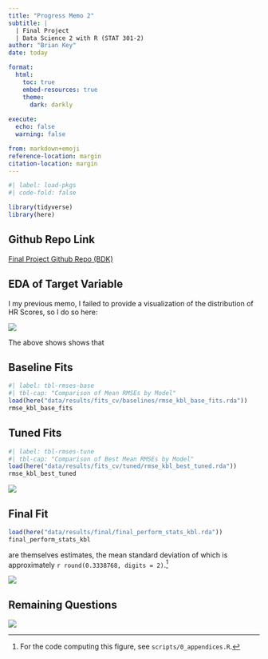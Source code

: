 ```yaml
---
title: "Progress Memo 2"
subtitle: |
  | Final Project 
  | Data Science 2 with R (STAT 301-2)
author: "Brian Key"
date: today

format:
  html:
    toc: true
    embed-resources: true
    theme:
      dark: darkly
    
execute:
  echo: false
  warning: false

from: markdown+emoji 
reference-location: margin
citation-location: margin
---
```


```r
#| label: load-pkgs
#| code-fold: false

library(tidyverse)
library(here)
```

::: {.callout-tip icon=false}

## Github Repo Link

[Final Project Github Repo (BDK)](https://github.com/stat301-2-2024-winter/final-project-2-bkey15)

:::

## EDA of Target Variable

I my previous memo, I failed to provide a visualization of the distribution of HR Scores, so I do so here:

![](plots/hr_score_dist_plots.png)

The above shows shows that 

## Baseline Fits

```r
#| label: tbl-rmses-base
#| tbl-cap: "Comparison of Mean RMSEs by Model"
load(here("data/results/fits_cv/baselines/rmse_kbl_base_fits.rda"))
rmse_kbl_base_fits
```

## Tuned Fits
```r
#| label: tbl-rmses-tune
#| tbl-cap: "Comparison of Best Mean RMSEs by Model"
load(here("data/results/fits_cv/tuned/rmse_kbl_best_tuned.rda"))
rmse_kbl_best_tuned
```

![](plots/ci_plot_best_tuned.png)

## Final Fit

```r
load(here("data/results/final/final_perform_stats_kbl.rda"))
final_perform_stats_kbl
```

are themselves estimates, the mean standard deviation of which is approximately `r round(0.3338768, digits = 2)`.^[For the code computing this figure, see `scripts/0_appendices.R`.]

![](plots/scatt_plot_final_predicts.png)

## Remaining Questions

![](plots/scatt_plot_pvi.png)

